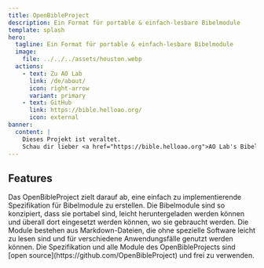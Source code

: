 ```yaml
---
title: OpenBibleProject
description: Ein Format für portable & einfach-lesbare Bibelmodule
template: splash
hero:
  tagline: Ein Format für portable & einfach-lesbare Bibelmodule
  image:
    file: ../../../assets/houston.webp
  actions:
    - text: Zu AO Lab
      link: /de/about/
      icon: right-arrow
      variant: primary
    - text: GitHub
      link: https://bible.helloao.org/
      icon: external
banner:
  content: |
    Dieses Projekt ist veraltet.
    Schau dir lieber <a href="https://bible.helloao.org">AO Lab's Bibel API an.</a>
---
```



## Features

<CardGrid stagger>
	<Card title="Einfache Implementierung" icon="rocket">
		Das OpenBibleProject zielt darauf ab, eine einfach zu implementierende Spezifikation für Bibelmodule zu erstellen.
	</Card>
	<Card title="Portabel" icon="puzzle">
		Die Bibelmodule sind so konzipiert, dass sie portabel sind, leicht heruntergeladen werden können und überall dort eingesetzt werden können, wo sie gebraucht werden.
	</Card>
	<Card title="Einfach zu lesen" icon="translate">
		Die Module bestehen aus Markdown-Dateien, die ohne spezielle Software leicht zu lesen sind und für verschiedene Anwendungsfälle genutzt werden können.
	</Card>
	<Card title="Open Source" icon="github">
		Die Spezifikation und alle Module des OpenBibleProjects sind [open source](https://github.com/OpenBibleProject) und frei zu verwenden.
	</Card>
</CardGrid>